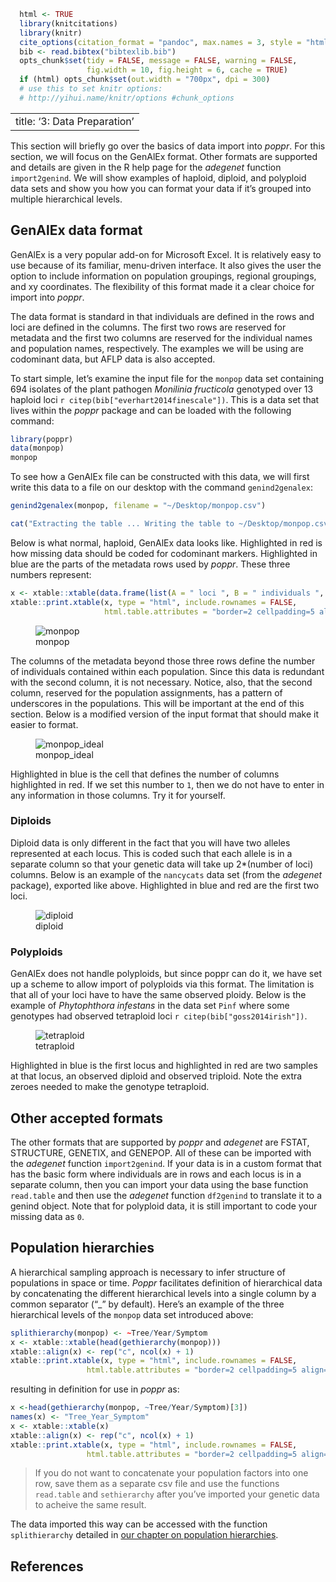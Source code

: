 ```r
  html <- TRUE
  library(knitcitations)
  library(knitr)
  cite_options(citation_format = "pandoc", max.names = 3, style = "html", hyperlink = "to.doc")
  bib <- read.bibtex("bibtexlib.bib")
  opts_chunk$set(tidy = FALSE, message = FALSE, warning = FALSE, 
                 fig.width = 10, fig.height = 6, cache = TRUE)
  if (html) opts_chunk$set(out.width = "700px", dpi = 300)
  # use this to set knitr options: 
  # http://yihui.name/knitr/options #chunk_options
```

---
title: '3: Data Preparation'
---

This section will briefly go over the basics of data import into *poppr*. For this section, we will focus on the GenAlEx format. Other formats are supported and details are given in the R help page for the *adegenet* function `import2genind`. We will show examples of haploid, diploid, and polyploid data sets and show you how you can format your data if it's grouped into multiple 
hierarchical levels. 

GenAlEx data format
----

GenAlEx is a very popular add-on for Microsoft Excel. It is relatively easy to 
use because of its familiar, menu-driven interface. It also gives the user the
option to include information on population groupings, regional groupings, and 
xy coordinates. The flexibility of this format made it a clear choice for import
into *poppr*. 

The data format is standard in that individuals are defined in the rows and loci
are defined in the columns. The first two rows are reserved for metadata and 
the first two columns are reserved for the individual names and population names,
respectively. The examples we will be using are codominant data, but AFLP data
is also accepted. 

To start simple, let's examine the input file for the `monpop` data set containing
694 isolates of the plant pathogen *Monilinia fructicola* genotyped over 13 haploid loci 
`r citep(bib["everhart2014finescale"])`. This is a data set that lives within
the *poppr* package and can be loaded with the following command:

```r
library(poppr)
data(monpop)
monpop
```

To see how a GenAlEx file can be constructed with this data, we will first write
this data to a file on our desktop with the command `genind2genalex`:

```r
genind2genalex(monpop, filename = "~/Desktop/monpop.csv")
```
```r
cat("Extracting the table ... Writing the table to ~/Desktop/monpop.csv ... Done.")
```

Below is what normal, haploid, GenAlEx data looks like. Highlighted in red is how missing data should be coded for codominant markers. Highlighted in blue are the parts of the metadata rows used by *poppr*. These three numbers represent:

```r
x <- xtable::xtable(data.frame(list(A = " loci ", B = " individuals ", C = " populations ")))
xtable::print.xtable(x, type = "html", include.rownames = FALSE, 
					 html.table.attributes = "border=2 cellpadding=5 align=center")
```

![monpop](images/monpop.png)

The columns of the metadata beyond those three rows define the number of individuals contained within each population. Since this data is redundant with the second column, it is not necessary. Notice, also, that the second column, reserved for the population assignments, has a pattern of underscores in the populations. This will be important at the end of this section. Below is a modified version of the input format that should make it easier to format.

![monpop_ideal](images/monpop_ideal.png)

Highlighted in blue is the cell that defines the number of columns highlighted in red. If we set this number to `1`, then we do not have to enter in any information in those columns. Try it for yourself. 

### Diploids

Diploid data is only different in the fact that you will have two alleles represented at each locus. This is coded such that each allele is in a separate column so that your genetic data will take up 2\*(number of loci) columns. Below is an example of the `nancycats` data set (from the *adegenet* package), exported like above. Highlighted in blue and red are the first two loci. 

![diploid](images/diploid.png)

### Polyploids

GenAlEx does not handle polyploids, but since poppr can do it, we have set up a scheme to allow import of polyploids via this format. The limitation is that all of your loci have to have the same observed ploidy. Below is the example of *Phytophthora infestans* in the data set `Pinf` where some genotypes had observed tetraploid loci `r citep(bib["goss2014irish"])`. 

![tetraploid](images/tetraploid.png)

Highlighted in blue is the first locus and highlighted in red are two samples at that locus, an observed diploid and observed triploid. Note the extra zeroes needed to make the genotype tetraploid. 


Other accepted formats
----

The other formats that are supported by *poppr* and *adegenet* are FSTAT, STRUCTURE, GENETIX, and GENEPOP. All of these can be imported with the *adegenet* function `import2genind`. If your data is in a custom format that has the basic form where individuals are in rows and each locus is in a separate column, then you can import your data using the base function `read.table` and then use the *adegenet* function `df2genind` to translate it to a genind object. Note that for polyploid data, it is still important to code your missing data as `0`. 

Population hierarchies
----

A hierarchical sampling approach is necessary to infer structure of populations in space or time. *Poppr* facilitates definition of hierarchical data by concatenating the different hierarchical levels into a single column by a common separator ("\_" by default). Here's an example of the three hierarchical levels of the `monpop` data set introduced above:

```r
splithierarchy(monpop) <- ~Tree/Year/Symptom
x <- xtable::xtable(head(gethierarchy(monpop)))
xtable::align(x) <- rep("c", ncol(x) + 1)
xtable::print.xtable(x, type = "html", include.rownames = FALSE, 
  				 html.table.attributes = "border=2 cellpadding=5 align=center")
```

resulting in definition for use in *poppr* as:

```r
x <-head(gethierarchy(monpop, ~Tree/Year/Symptom)[3])
names(x) <- "Tree_Year_Symptom"
x <- xtable::xtable(x)
xtable::align(x) <- rep("c", ncol(x) + 1)
xtable::print.xtable(x, type = "html", include.rownames = FALSE, 
  				 html.table.attributes = "border=2 cellpadding=5 align=center")
```


> If you do not want to concatenate your population factors into one row,
save them as a separate csv file and use the functions `read.table` and `sethierarchy`
after you've imported your genetic data to acheive the same result.

The data imported this way can be accessed with the function `splithierarchy` detailed in [our chapter on population hierarchies](Population_Hierarchies.html).

References
----------

<!------>